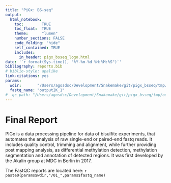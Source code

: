 ```yaml
---
title: "PiGx: BS-seq"
output: 
  html_notebook:
    toc:        TRUE
    toc_float:  TRUE
    theme:      "lumen"
    number_sections: FALSE
    code_folding: "hide"
    self_contained: TRUE
    includes:
      in_header: pigx_bsseq_logo.html
date: '`r format(Sys.time(), "%Y-%m-%d %H:%M:%S")`'
bibliography: reports.bib
# biblio-style: apalike
link-citations: yes
params:
  wdir:       "/Users/agosdsc/Development/Snakemake/git/pigx_bsseq/tmp/"
  fastq_name: "output2K_1"
#  qc_path: "/Users/agosdsc/Development/Snakemake/git/pigx_bsseq/tmp/out2/01_rawqc/output2K_1_fastqc.html"
---
```


<!-- ```{r eval_params, echo=FALSE} -->

<!-- qc_path     <- params$qc_path -->
<!-- ``` -->

# Final Report {-}

PIGx is a data processing pipeline for data of bisulfite experiments, that automates the analysis of raw single-end or paired-end fastq reads. It includes quality control, trimming and alignment, while further providing post mapping analysis, as differential methylation detection, methylation segmentation and annotation of detected regions. 
It was first developed by the Akalin group at MDC in Berlin in 2017.
  
<!-- This setion needs to be updated to include links to the qc-reports or maybe to multiqc-report -->

<!-- ## Quality Control {-} -->

The FastQC reports are located here: `r paste0(params$wdir,"/01_",params$fastq_name)` 

<!-- # ```{r print_params, echo=TRUE, results="asis"} -->
<!-- #  -->
<!-- # paramsDesc <- c("Input file", -->
<!-- #                 "Genome Assembly", -->
<!-- #                 "RefSeq Genes") -->
<!-- #  -->
<!-- # paramsValues <- c(params$inBed, -->
<!-- #                   params$assembly, -->
<!-- #                   params$refseqfile) -->
<!-- #  -->
<!-- #  -->
<!-- #  -->
<!-- # inputParams <- data.frame(Parameters = paramsDesc, -->
<!-- #                           Values = paramsValues, -->
<!-- #                           stringsAsFactors = FALSE) -->
<!-- # #params -->
<!-- # datatable(inputParams,options = list(dom = 't'),rownames = FALSE) -->
<!-- # # knitr::kable(inputParams) -->
<!-- #  -->
<!-- #  -->
<!-- # ``` -->


<!-- Document final rule -->
------------------------------------
